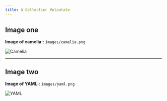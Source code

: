 ```yaml
---
title: A Collection Vulputate
---
```


## Image one

**Image of camelia:**: `images/camelia.png`

![Camelia](images/camelia.png "Image of camelia")

---

## Image two 

**Image of YAML:**: `images/yaml.png`

![YAML](images/yaml.png "Image of YAML")
